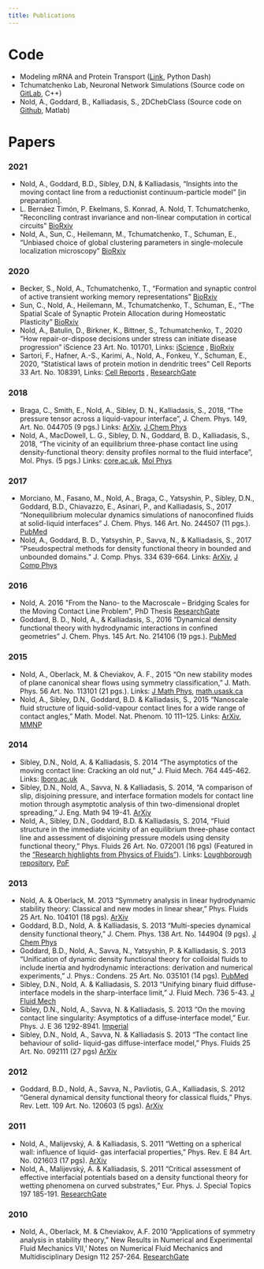 ```yaml
---
title: Publications
---
```


# Code

- Modeling mRNA and Protein Transport ([Link](http://andreas05.pythonanywhere.com), Python Dash)
- Tchumatchenko Lab, Neuronal Network Simulations (Source code on [GitLab](https://gitlab.rlp.net/braincodepublished/neuronal-network-simulations-June-2021), C++)
- Nold, A., Goddard, B., Kalliadasis, S., 2DChebClass (Source code on [Github](https://github.com/NoldAndreas/2DChebClass), Matlab)

# Papers

### 2021

- Nold, A., Goddard, B.D., Sibley, D.N, & Kalliadasis, “Insights into the moving contact line from a reductionist continuum-particle model” [in preparation].
- L. Bernáez Timón, P. Ekelmans, S. Konrad, A. Nold, T. Tchumatchenko, "Reconciling contrast invariance and non-linear computation in cortical circuits" [BioRxiv](https://www.biorxiv.org/content/10.1101/2021.04.23.441165v1)
- Nold, A., Sun, C., Heilemann, M., Tchumatchenko, T., Schuman, E., “Unbiased choice of global clustering parameters in single-molecule localization microscopy” [BioRxiv](https://www.biorxiv.org/content/10.1101/2021.02.22.432198v1)

### 2020

- Becker, S., Nold, A., Tchumatchenko, T., “Formation and synaptic control of active transient working memory representations”
[BioRxiv](https://doi.org/10.1101/2020.08.30.273995)
- Sun, C., Nold, A., Heilemann, M., Tchumatchenko, T., Schuman, E., “The Spatial Scale of Synaptic Protein Allocation during Homeostatic Plasticity”
[BioRxiv](https://doi.org/10.1101/2020.04.29.068833)
- Nold, A., Batulin, D., Birkner, K., Bittner, S., Tchumatchenko, T., 2020 ”How repair-or-dispose
decisions under stress can initiate disease progression” iScience 23 Art. No. 101701, Links: [iScience](https://www.sciencedirect.com/science/article/pii/S2589004220308932) , [BioRxiv](https://www.biorxiv.org/content/10.1101/828053v2)
- Sartori, F., Hafner, A.-S., Karimi, A., Nold, A., Fonkeu, Y., Schuman, E., 2020, “Statistical laws of protein motion in dendritic trees” Cell Reports 33 Art. No. 108391, Links: [Cell Reports](https://www.sciencedirect.com/science/article/pii/S2211124720313802) , [ResearchGate](https://www.researchgate.net/publication/345997208_Statistical_Laws_of_Protein_Motion_in_Neuronal_Dendritic_Trees)

### 2018

- Braga, C., Smith, E., Nold, A., Sibley, D. N., Kalliadasis, S., 2018, “The pressure tensor across a liquid-vapour interface”, J. Chem. Phys. 149, Art. No. 044705 (9 pgs.) Links: [ArXiv](https://arxiv.org/abs/1711.05986), [J Chem Phys](https://aip.scitation.org/doi/full/10.1063/1.5020991)
- Nold, A., MacDowell, L. G., Sibley, D. N., Goddard, B. D., Kalliadasis, S., 2018, “The vicinity of an equilibrium three-phase contact line using density-functional theory: density profiles normal to the fluid interface”, Mol. Phys. (5 pgs.) Links: [core.ac.uk](https://core.ac.uk/download/pdf/288361568.pdf), [Mol Phys](https://www.tandfonline.com/doi/full/10.1080/00268976.2018.1471223)

### 2017

- Morciano, M., Fasano, M., Nold, A., Braga, C., Yatsyshin, P., Sibley, D.N., Goddard, B.D., Chiavazzo, E., Asinari, P., and Kalliadasis, S., 2017 “Nonequilibrium molecular dynamics simulations of nanoconfined fluids at solid-liquid interfaces” J. Chem. Phys. 146 Art. No. 244507 (11 pgs.). [PubMed](https://pubmed.ncbi.nlm.nih.gov/28668055/)
- Nold, A., Goddard, B. D., Yatsyshin, P., Savva, N., & Kalliadasis, S., 2017 ”Pseudospectral methods for density functional theory in bounded and unbounded domains." J. Comp. Phys. 334 639-664. Links: [ArXiv](https://arxiv.org/abs/1701.06182), [J Comp Phys](https://www.sciencedirect.com/science/article/pii/S0021999116306775?via%3Dihub)

### 2016

- Nold, A. 2016 "From the Nano- to the Macroscale – Bridging Scales for the Moving Contact Line Problem", PhD Thesis [ResearchGate](https://www.researchgate.net/publication/320111206_From_the_Nano-_to_the_Macroscale_-_Bridging_Scales_for_the_Moving_Contact_Line_Problem)
- Goddard, B. D., Nold, A., & Kalliadasis, S., 2016 “Dynamical density functional theory with hydrodynamic interactions in confined geometries” J. Chem. Phys. 145 Art. No. 214106 (19 pgs.). [PubMed](https://pubmed.ncbi.nlm.nih.gov/28799384/)

### 2015

- Nold, A., Oberlack, M. & Cheviakov, A. F., 2015 “On new stability modes of plane canonical shear flows using symmetry classification,” J. Math. Phys. 56 Art. No. 113101 (21 pgs.).
Links: [J Math Phys](https://aip.scitation.org/doi/full/10.1063/1.4934726), [math.usask.ca](https://math.usask.ca/~shevyakov/publ/papers/2015_Nold_Oberl_Ch__StabModes-inJMP.pdf)
- Nold, A., Sibley, D.N., Goddard, B.D. & Kalliadasis, S., 2015 “Nanoscale fluid structure of liquid-solid-vapour contact lines for a wide range of contact angles,” Math. Model. Nat. Phenom. 10 111–125.
Links: [ArXiv](https://arxiv.org/abs/1503.03232), [MMNP](https://www.mmnp-journal.org/articles/mmnp/abs/2015/04/mmnp201510p111/mmnp201510p111.html)

### 2014

- Sibley, D.N., Nold, A. & Kalliadasis, S. 2014 “The asymptotics of the moving contact line: Cracking an old nut,” J. Fluid Mech. 764 445-462. Links: [lboro.ac.uk](https://repository.lboro.ac.uk/articles/journal_contribution/The_asymptotics_of_the_moving_contact_line_cracking_an_old_nut/9385814)
- Sibley, D.N., Nold, A., Savva, N. & Kalliadasis, S. 2014, “A comparison of slip, disjoining pressure, and interface formation models for contact line motion through asymptotic analysis of thin two-dimensional droplet spreading,” J. Eng. Math 94 19-41. [ArXiv](https://arxiv.org/abs/1307.8022)
- Nold, A., Sibley, D.N., Goddard, B.D. & Kalliadasis, S. 2014, “Fluid structure in the immediate vicinity of an equilibrium three-phase contact line and assessment of disjoining pressure models using density functional theory,” Phys. Fluids 26 Art. No. 072001 (16 pgs) (Featured in the [“Research highlights from Physics of Fluids”](http://aip-info.org/1XPS-2NQ72-FCC9SV1666/cr.aspx)).
Links:
[Loughborough repository](https://repository.lboro.ac.uk/articles/journal_contribution/Fluid_structure_in_the_immediate_vicinity_of_an_equilibrium_three-phase_contact_line_and_assessment_of_disjoining_pressure_models_using_density_functional_theory/9385112), [PoF](https://doi.org/10.1063/1.4886128)

### 2013

- Nold, A. & Oberlack, M. 2013 “Symmetry analysis in linear hydrodynamic stability theory: Classical and new modes in linear shear,” Phys. Fluids 25 Art. No. 104101 (18 pgs). [ArXiv](https://arxiv.org/abs/1310.2650)
- Goddard, B.D., Nold, A. & Kalliadasis, S. 2013 “Multi-species dynamical density functional theory,” J. Chem. Phys. 138 Art. No. 144904 (9 pgs). [J Chem Phys](https://aip.scitation.org/doi/10.1063/1.4800109)
- Goddard, B.D., Nold, A., Savva, N., Yatsyshin, P. & Kalliadasis, S. 2013 “Unification of dynamic density functional theory for colloidal fluids to include inertia and hydrodynamic interactions: derivation and numerical experiments,” J. Phys.: Condens. 25 Art. No. 035101 (14 pgs). [PubMed](https://pubmed.ncbi.nlm.nih.gov/23220969/)
- Sibley, D.N., Nold, A. & Kalliadasis, S. 2013 “Unifying binary fluid diffuse-interface models in the sharp-interface limit,” J. Fluid Mech. 736 5-43. [J Fluid Mech](https://www.cambridge.org/core/journals/journal-of-fluid-mechanics/article/unifying-binary-fluid-diffuseinterface-models-in-the-sharpinterface-limit/E4F41122568DD8A75D5E5CEC24AFC827)
- Sibley, D.N., Nold, A., Savva, N. & Kalliadasis, S. 2013 “On the moving contact line singularity: Asymptotics of a diffuse-interface model,” Eur. Phys. J. E 36 1292-8941. [Imperial](https://www.imperial.ac.uk/media/imperial-college/research-centres-and-groups/complex-multiphase-systems/articles/David_EPJE.pdf)
- Sibley, D.N., Nold, A., Savva, N. & Kalliadasis S. 2013 “The contact line behaviour of solid- liquid-gas diffuse-interface model,” Phys. Fluids 25 Art. No. 092111 (27 pgs) [ArXiv](https://arxiv.org/abs/1310.1255)

### 2012

- Goddard, B.D., Nold, A., Savva, N., Pavliotis, G.A., Kalliadasis, S. 2012 “General dynamical density functional theory for classical fluids,” Phys. Rev. Lett. 109 Art. No. 120603 (5 pgs). [ArXiv](https://arxiv.org/abs/1202.3270)

### 2011

- Nold, A., Malijevský, A. & Kalliadasis, S. 2011 “Wetting on a spherical wall: influence of liquid- gas interfacial properties,” Phys. Rev. E 84 Art. No. 021603 (17 pgs). [ArXiv](https://arxiv.org/abs/1103.6125)
- Nold, A., Malijevský, A. & Kalliadasis, S. 2011 “Critical assessment of effective interfacial potentials based on a density functional theory for wetting phenomena on curved substrates,” Eur. Phys. J. Special Topics 197 185-191. [ResearchGate](https://www.researchgate.net/publication/226758251_Critical_assessment_of_effective_interfacial_potentials_based_on_a_density_functional_theory_for_wetting_phenomena_on_curved_substrates)

### 2010

-  Nold, A., Oberlack, M. & Cheviakov, A.F. 2010 “Applications of symmetry analysis in stability theory,” New Results in Numerical and Experimental Fluid Mechanics VII,’ Notes on Numerical Fluid Mechanics and Multidisciplinary Design 112 257-264. [ResearchGate](https://www.researchgate.net/publication/225394096_Applications_of_Symmetry_Analysis_in_Stability_Theory)
